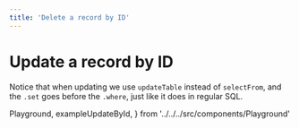 ```yaml
---
title: 'Delete a record by ID'
---
```


# Update a record by ID

Notice that when updating we use `updateTable` instead of `selectFrom`, and the `.set` goes before the `.where`, just like it does in regular SQL.

  Playground,
  exampleUpdateById,
} from '../../../src/components/Playground'

<Playground ts={exampleUpdateById} />
